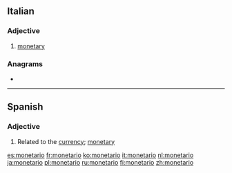 {{also|monetário}}
==Italian==

===Adjective===
{{it-adj|monetar|io|ia|i|ie}}

# [[monetary]]

===Anagrams===
* {{l|it|erotomani}}

----

==Spanish==

===Adjective===
{{es-adj|f=monetaria}}
# Related to the [[currency]]; [[monetary]]

[[es:monetario]]
[[fr:monetario]]
[[ko:monetario]]
[[it:monetario]]
[[nl:monetario]]
[[ja:monetario]]
[[pl:monetario]]
[[ru:monetario]]
[[fi:monetario]]
[[zh:monetario]]